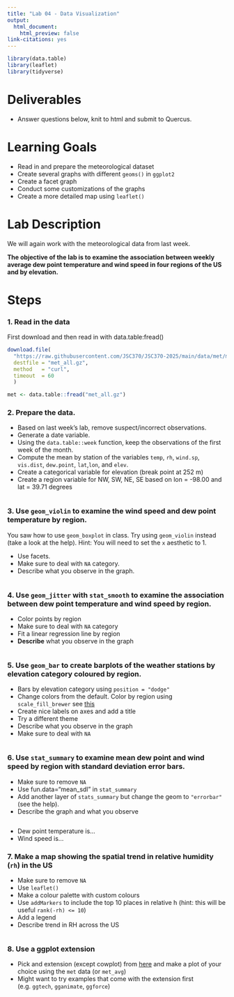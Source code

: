 ```yaml
---
title: "Lab 04 - Data Visualization"
output:
  html_document:
    html_preview: false
link-citations: yes
---
```




```r
library(data.table)
library(leaflet)
library(tidyverse)
```

# Deliverables

- Answer questions below, knit to html and submit to Quercus.

# Learning Goals

- Read in and prepare the meteorological dataset
- Create several graphs with different `geoms()` in `ggplot2`
- Create a facet graph
- Conduct some customizations of the graphs
- Create a more detailed map using `leaflet()`


# Lab Description

We will again work with the meteorological data from last week.

**The objective of the lab is to examine the association between weekly average dew point temperature and wind speed in four regions of the US and by elevation.**

# Steps

### 1. Read in the data

First download and then read in with data.table:fread()

```r
download.file(
  "https://raw.githubusercontent.com/JSC370/JSC370-2025/main/data/met/met_all.gz",
  destfile = "met_all.gz",
  method   = "curl",
  timeout  = 60
  )

met <- data.table::fread("met_all.gz")
```

### 2. Prepare the data.

- Based on last week's lab, remove suspect/incorrect observations.
- Generate a date variable.
- Using the `data.table::week` function, keep the observations of the first week of the month.
- Compute the mean by station of the variables `temp`, `rh`, `wind.sp`, `vis.dist`, `dew.point`, `lat`,`lon`, and `elev`.
- Create a categorical variable for elevation (break point at 252 m)
- Create a region variable for NW, SW, NE, SE based on lon = -98.00 and lat = 39.71 degrees

```r

```

### 3. Use `geom_violin` to examine the wind speed and dew point temperature by region.

You saw how to use `geom_boxplot` in class. Try using `geom_violin` instead (take a look at the help). Hint: You will need to set the `x` aesthetic to 1.

- Use facets.
- Make sure to deal with `NA` category.
- Describe what you observe in the graph.

```r

```


### 4. Use `geom_jitter` with `stat_smooth` to examine the association between dew point temperature and wind speed by region.

- Color points by region
- Make sure to deal with `NA` category
- Fit a linear regression line by region
- **Describe** what you observe in the graph

```r

  
```


### 5. Use `geom_bar` to create barplots of the weather stations by elevation category coloured by region.

- Bars by elevation category using `position = "dodge"`
- Change colors from the default. Color by region using `scale_fill_brewer` see [this](http://rstudio-pubs-static.s3.amazonaws.com/5312_98fc1aba2d5740dd849a5ab797cc2c8d.html)
- Create nice labels on axes and add a title
- Try a different theme
- Describe what you observe in the graph
- Make sure to deal with `NA`

```r


```

### 6. Use `stat_summary` to examine mean dew point and wind speed by region with standard deviation error bars.

- Make sure to remove `NA`
- Use fun.data="mean_sdl" in `stat_summary`
- Add another layer of `stats_summary` but change the geom to `"errorbar"` (see the help).
- Describe the graph and what you observe

```r

```

- Dew point temperature is...
- Wind speed is...

### 7. Make a map showing the spatial trend in relative humidity (`rh`) in the US

- Make sure to remove `NA`
- Use `leaflet()`
- Make a colour palette with custom colours
- Use `addMarkers` to include the top 10 places in relative h (hint: this will be useful `rank(-rh) <= 10`)
- Add a legend
- Describe trend in RH across the US

```r

```


### 8. Use a ggplot extension

- Pick and extension (except cowplot) from [here](https://exts.ggplot2.tidyverse.org/gallery/) and make a plot of your choice using the `met` data (or `met_avg`)
- Might want to try examples that come with the extension first (e.g. `ggtech`, `gganimate`, `ggforce`)

